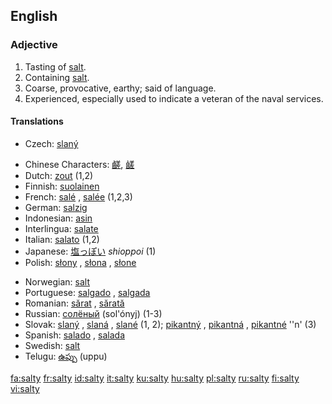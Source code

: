 ==English==

===Adjective===
{{en-adj|salti|er}}

# Tasting of [[salt]].
# Containing [[salt]].
# Coarse, provocative, earthy; said of language.
# Experienced, especially used to indicate a veteran of the naval services.

====Translations====
{{trans-top|tasting of salt}}
*Czech: [[slaný]] {{m}}
{{trans-mid}}
{{trans-bottom}}
{{checktrans-top}}
*Chinese Characters: [[鹺]], [[鹾]]
*Dutch: [[zout]] (1,2)
*Finnish: [[suolainen]]
*French: [[salé]] {{m}}, [[salée]] {{f}} (1,2,3)
*German: [[salzig]]
*Indonesian: [[asin]]
*Interlingua: [[salate]]
*Italian: [[salato]] {{m}} (1,2)
*Japanese: [[塩っぽい]] ''shioppoi'' (1)
*Polish: [[słony]] {{m}}, [[słona]] {{f}}, [[słone]] {{n}}
{{trans-mid}}
*Norwegian: [[salt#Norwegian|salt]]
*Portuguese: [[salgado]] {{m}}, [[salgada]] {{f}}
*Romanian: [[sărat]] {{m}}, [[sărată]] {{f}}
*Russian: [[солёный]] (sol'ónyj)  (1-3)
*Slovak: [[slaný]] {{m}}, [[slaná]] {{f}}, [[slané]] {{n}} (1, 2); [[pikantný]] {{m}}, [[pikantná]] {{f}}, [[pikantné]] ''n' (3)
*Spanish: [[salado]] {{m}}, [[salada]] {{f}}
*Swedish: [[salt#Swedish|salt]]
*Telugu: [[ఉప్పు]] (uppu)
{{trans-bottom}}

[[fa:salty]]
[[fr:salty]]
[[id:salty]]
[[it:salty]]
[[ku:salty]]
[[hu:salty]]
[[pl:salty]]
[[ru:salty]]
[[fi:salty]]
[[vi:salty]]